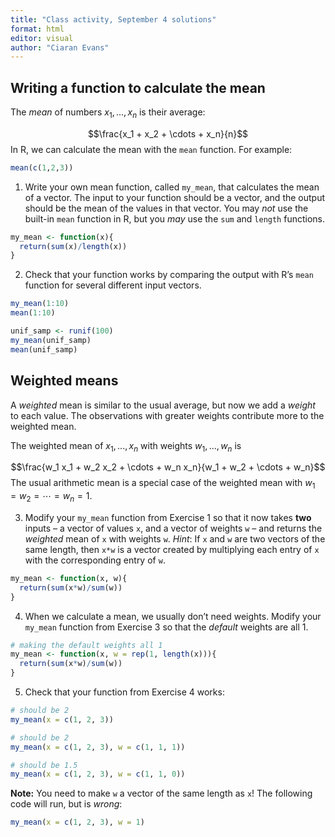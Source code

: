 ```yaml
---
title: "Class activity, September 4 solutions"
format: html
editor: visual
author: "Ciaran Evans"
---
```


## Writing a function to calculate the mean

The *mean* of numbers $x_1,...,x_n$ is their average: 

$$\frac{x_1 + x_2 + \cdots + x_n}{n}$$
In R, we can calculate the mean with the `mean` function. For example:

```r
mean(c(1,2,3))
```

1. Write your own mean function, called `my_mean`, that calculates the mean of a vector. The input to your function should be a vector, and the output should be the mean of the values in that vector. You may *not* use the built-in `mean` function in R, but you *may* use the `sum` and `length` functions.

```r
my_mean <- function(x){
  return(sum(x)/length(x))
}
```


2. Check that your function works by comparing the output with R's `mean` function for several different input vectors.

```r
my_mean(1:10)
mean(1:10)

unif_samp <- runif(100)
my_mean(unif_samp)
mean(unif_samp)
```


## Weighted means

A *weighted* mean is similar to the usual average, but now we add a *weight* to each value. The observations with greater weights contribute more to the weighted mean.

The weighted mean of $x_1,...,x_n$ with weights $w_1,...,w_n$ is 

$$\frac{w_1 x_1 + w_2 x_2 + \cdots + w_n x_n}{w_1 + w_2 + \cdots + w_n}$$
The usual arithmetic mean is a special case of the weighted mean with $w_1 = w_2 = \cdots = w_n = 1$.

3. Modify your `my_mean` function from Exercise 1 so that it now takes **two** inputs -- a vector of values `x`, and a vector of weights `w` -- and returns the *weighted* mean of `x` with weights `w`. *Hint*: If `x` and `w` are two vectors of the same length, then `x*w` is a vector created by multiplying each entry of `x` with the corresponding entry of `w`.

```r
my_mean <- function(x, w){
  return(sum(x*w)/sum(w))
}
```


4. When we calculate a mean, we usually don't need weights. Modify your `my_mean` function from Exercise 3 so that the *default* weights are all 1.

```r
# making the default weights all 1
my_mean <- function(x, w = rep(1, length(x))){
  return(sum(x*w)/sum(w))
}
```


5. Check that your function from Exercise 4 works:

```r
# should be 2
my_mean(x = c(1, 2, 3))

# should be 2
my_mean(x = c(1, 2, 3), w = c(1, 1, 1))

# should be 1.5
my_mean(x = c(1, 2, 3), w = c(1, 1, 0))
```

**Note:** You need to make `w` a vector of the same length as `x`! The following code will run, but is *wrong*:

```r
my_mean(x = c(1, 2, 3), w = 1)
```

